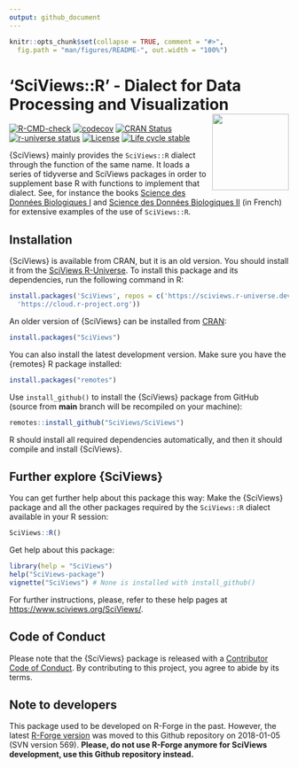 ```yaml
---
output: github_document
---
```


<!-- README.md is generated from README.Rmd. Please edit that file -->

```r
knitr::opts_chunk$set(collapse = TRUE, comment = "#>",
  fig.path = "man/figures/README-", out.width = "100%")
```

# 'SciViews::R' - Dialect for Data Processing and Visualization <a href='https://www.sciviews.org/SciViews'><img src='man/figures/logo.png' align='right' height='138'/></a>

<!-- badges: start -->
[![R-CMD-check](https://github.com/SciViews/SciViews/actions/workflows/R-CMD-check.yaml/badge.svg)](https://github.com/SciViews/SciViews/actions/workflows/R-CMD-check.yaml)
[![codecov](https://codecov.io/gh/SciViews/SciViews/branch/main/graph/badge.svg?token=6FYPRdhoFJ)](https://app.codecov.io/gh/SciViews/SciViews?branch=main)
[![CRAN Status](https://www.r-pkg.org/badges/version/SciViews)](https://cran.r-project.org/package=SciViews)
[![r-universe status](https://sciviews.r-universe.dev/badges/SciViews)](https://sciviews.r-universe.dev/SciViews)
[![License](https://img.shields.io/badge/license-GPL-blue.svg)](https://www.gnu.org/licenses/gpl-2.0.html)
[![Life cycle stable](https://img.shields.io/badge/lifecycle-stable-brightgreen.svg)](https://lifecycle.r-lib.org/articles/stages.html#stable)
<!-- badges: end -->

{SciViews} mainly provides the `SciViews::R` dialect through the function of the same name. It loads a series of tidyverse and SciViews packages in order to supplement base R with functions to implement that dialect. See, for instance the books [Science des Données Biologiques I](http://biodatascience-course.sciviews.org/sdd-umons/) and [Science des Données Biologiques II](http://biodatascience-course.sciviews.org/sdd-umons2/) (in French) for extensive examples of the use of `SciViews::R`.

## Installation

{SciViews} is available from CRAN, but it is an old version. You should install it from the [SciViews R-Universe](https://sciviews.r-universe.dev). To install this package and its dependencies, run the following command in R:

``` r
install.packages('SciViews', repos = c('https://sciviews.r-universe.dev',
  'https://cloud.r-project.org'))
```

An older version of {SciViews} can be installed from [CRAN](http://cran.r-project.org):

``` r
install.packages("SciViews")
```

You can also install the latest development version. Make sure you have the {remotes} R package installed:

``` r
install.packages("remotes")
```

Use `install_github()` to install the {SciViews} package from GitHub (source from **main** branch will be recompiled on your machine):

``` r
remotes::install_github("SciViews/SciViews")
```

R should install all required dependencies automatically, and then it should compile and install {SciViews}.

## Further explore {SciViews}

You can get further help about this package this way: Make the {SciViews} package and all the other packages required by the `SciViews::R` dialect available in your R session:

``` r
SciViews::R()
```

Get help about this package:

``` r
library(help = "SciViews")
help("SciViews-package")
vignette("SciViews") # None is installed with install_github()
```

For further instructions, please, refer to these help pages at <https://www.sciviews.org/SciViews/>.

## Code of Conduct

Please note that the {SciViews} package is released with a [Contributor Code of Conduct](https://contributor-covenant.org/version/2/1/CODE_OF_CONDUCT.html). By contributing to this project, you agree to abide by its terms.

## Note to developers

This package used to be developed on R-Forge in the past. However, the latest [R-Forge version](https://r-forge.r-project.org/projects/sciviews/) was moved to this Github repository on 2018-01-05 (SVN version 569). **Please, do not use R-Forge anymore for SciViews development, use this Github repository instead.**
